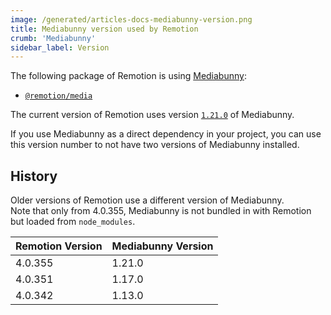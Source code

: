 ```yaml
---
image: /generated/articles-docs-mediabunny-version.png
title: Mediabunny version used by Remotion
crumb: 'Mediabunny'
sidebar_label: Version
---
```


The following package of Remotion is using [Mediabunny](https://mediabunny.dev):

- [`@remotion/media`](/docs/media)

The current version of Remotion uses version [`1.21.0`](https://github.com/Vanilagy/mediabunny/releases/tag/v1.21.0) of Mediabunny.

If you use Mediabunny as a direct dependency in your project, you can use this version number to not have two versions of Mediabunny installed.

## History

Older versions of Remotion use a different version of Mediabunny.  
Note that only from 4.0.355, Mediabunny is not bundled in with Remotion but loaded from `node_modules`.

| Remotion Version | Mediabunny Version |
| ---------------- | ------------------ |
| 4.0.355          | 1.21.0             |
| 4.0.351          | 1.17.0             |
| 4.0.342          | 1.13.0             |

